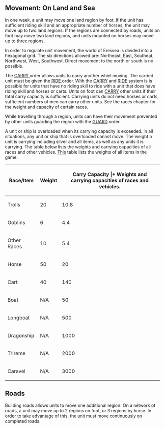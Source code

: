 == Movement: On Land and Sea ==

In one week, a unit may move one land region by foot. If the unit has sufficient riding skill and an appropriate number of horses, the unit may move up to two land regions. If the regions are connected by roads, units on foot may move two land regions, and units mounted on horses may move up to three regions.

In order to regulate unit movement, the world of Eressea is divided into a hexagonal grid. The six directions allowed are: Northeast, East, Southeat, Northwest, West, Southwest. Direct movement to the north or south is no possible.

The [[CARRY|CARRY <unit id>]] order allows units to carry another whiel moving. The carried unit must be given the [[RIDE|RIDE <unit id>]] order. With the [[CARRY]] and [[RIDE]] system is is possible for units that have no riding skill to ride with a unit that does have riding skill and horses or carts. Units on foot can [[CARRY]] other units if their total carry capacity is sufficient. Carrying units do not need horses or carts, sufficient numbers of men can carry other units. See the races chapter for the weight and capacity of certain races.

While travelling through a region, units can have their movement prevented by other units guarding the region with the [[GUARD]] order.

A unit or ship is overloaded when its carrying capacity is exceeded. In all situations, any unit or ship that is overloaded cannot move. The weight a unit is carrying including silver and all items, as well as any units it is carrying. The table below lists the weights and carrying capacities of all races and other vehicles. [[Goods|This]] table lists the weights of all items in the game.

{| border="0" cellspacing="1" align="center"
|- style="background-color:#aaaaaa"
!Race/Item 	!!Weight 	!!Carry Capacity
|+ Weights and carrying capacities of races and vehicles. 
|- style="background-color:#eeeeee"
|Trolls 	||20 	||10.8
|- style="background-color:#cccccc"
|Goblins 	||6 	||4.4
|- style="background-color:#eeeeee"
|Other Races 	||10 	||5.4
|- style="background-color:#cccccc"
|Horse 	||50 	||20
|- style="background-color:#eeeeee"
|Cart 	||40 	||140
|- style="background-color:#cccccc"
|Boat 	||N/A 	||50
|- style="background-color:#eeeeee"
|Longboat 	||N/A 	||500
|- style="background-color:#cccccc"
|Dragonship 	||N/A 	||1000
|- style="background-color:#eeeeee"
|Trireme 	||N/A 	||2000
|- style="background-color:#cccccc"
|Caravel 	||N/A 	||3000
|}

== Roads ==

Building roads allows units to move one additional region. On a network of roads, a unit may move up to 2 regions on foot, or 3 regions by horse. In order to take advantage of this, the unit must move continuously on completed roads.

